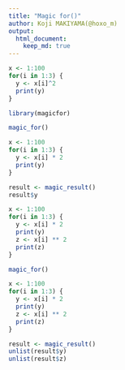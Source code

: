 ```yaml
---
title: "Magic for()"
author: Koji MAKIYAMA(@hoxo_m)
output: 
  html_document:
    keep_md: true
---
```


```r
x <- 1:100
for(i in 1:3) {
  y <- x[i]^2
  print(y)
}
```

```r
library(magicfor)

magic_for()

x <- 1:100
for(i in 1:3) {
  y <- x[i] * 2
  print(y)
}

result <- magic_result()
result$y
```

```r
x <- 1:100
for(i in 1:3) {
  y <- x[i] * 2
  print(y)
  z <- x[i] ** 2
  print(z)
}
```

```r
magic_for()

x <- 1:100
for(i in 1:3) {
  y <- x[i] * 2
  print(y)
  z <- x[i] ** 2
  print(z)
}

result <- magic_result()
unlist(result$y)
unlist(result$z)
```

